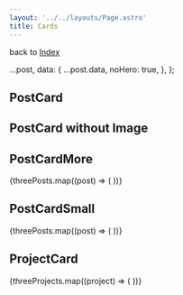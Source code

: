 ```yaml
---
layout: '../../layouts/Page.astro'
title: Cards
---
```





back to [Index](/design)


  ...post,
  data: {
    ...post.data,
    noHero: true,
  },
};


## PostCard

<div class="not-prose">
  <PostCard post={post} />
</div>

## PostCard without Image

<div class="not-prose">
  <PostCard post={postWithoutImage} />
</div>

## PostCardMore

<div class="flex gap-4">
  {threePosts.map((post) => (
    <PostCardMore post={post} />
  ))}
</div>

## PostCardSmall

<div>
  {threePosts.map((post) => (
    <PostCardSmall post={post} />
  ))}
</div>

## ProjectCard

<div class="flex gap-4">
  {threeProjects.map((project) => (
    <ProjectCard project={project} />
  ))}
</div>
